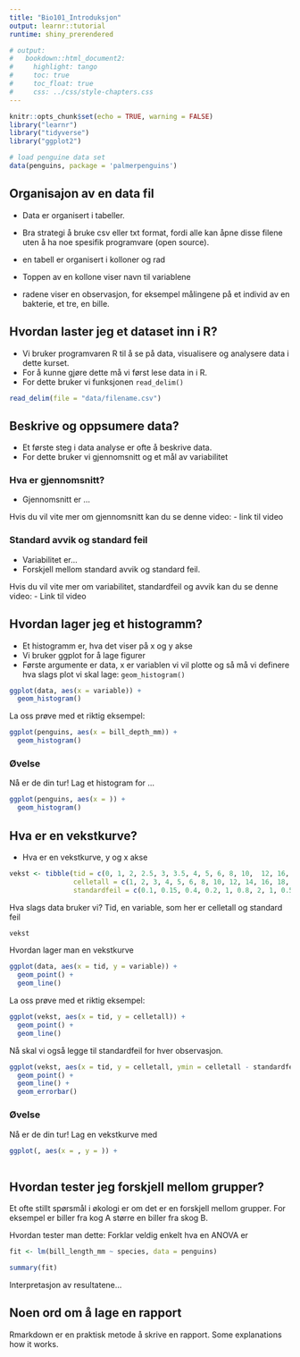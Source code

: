 ```yaml
---
title: "Bio101_Introduksjon"
output: learnr::tutorial
runtime: shiny_prerendered

# output:
#   bookdown::html_document2:
#     highlight: tango
#     toc: true
#     toc_float: true
#     css: ../css/style-chapters.css
--- 
```



```r
knitr::opts_chunk$set(echo = TRUE, warning = FALSE)
library("learnr")
library("tidyverse")
library("ggplot2")

# load penguine data set
data(penguins, package = 'palmerpenguins')

```

## Organisajon av en data fil

- Data er organisert i tabeller.
- Bra strategi å bruke csv eller txt format, fordi alle kan åpne disse filene uten å ha noe spesifik programvare (open source).

- en tabell er organisert i kolloner og rad
- Toppen av en kollone viser navn til variablene
- radene viser en observasjon, for eksempel målingene på et individ av en bakterie, et tre, en bille.




## Hvordan laster jeg et dataset inn i R?

- Vi bruker programvaren R til å se på data, visualisere og analysere data i dette kurset.
- For å kunne gjøre dette må vi først lese data in i R.
- For dette bruker vi funksjonen ```read_delim()```

```r

read_delim(file = "data/filename.csv")

```


## Beskrive og oppsumere data?

- Et første steg i data analyse er ofte å beskrive data.
- For dette bruker vi gjennomsnitt og et mål av variabilitet


### Hva er gjennomsnitt?

- Gjennomsnitt er ...

Hvis du vil vite mer om gjennomsnitt kan du se denne video:
- link til video

### Standard avvik og standard feil

- Variabilitet er...
- Forskjell mellom standard avvik og standard feil.

Hvis du vil vite mer om variabilitet, standardfeil og avvik kan du se denne video:
- Link til video


## Hvordan lager jeg et histogramm?

- Et histogramm er, hva det viser på x og y akse
- Vi bruker ggplot for å lage figurer
- Første argumente er data, x er variablen vi vil plotte og så må vi definere hva slags plot vi skal lage: ```geom_histogram()```

```r
ggplot(data, aes(x = variable)) +
  geom_histogram()

```


La oss prøve med et riktig eksempel:

```r
ggplot(penguins, aes(x = bill_depth_mm)) +
  geom_histogram()

```



### Øvelse

Nå er de din tur!
Lag et histogram for ...

```r
ggplot(penguins, aes(x = )) +
  geom_histogram()

```

## Hva er en vekstkurve?

- Hva er en vekstkurve, y og x akse


```r
vekst <- tibble(tid = c(0, 1, 2, 2.5, 3, 3.5, 4, 5, 6, 8, 10,  12, 16, 20, 24),
                celletall = c(1, 2, 3, 4, 5, 6, 8, 10, 12, 14, 16, 18, 20, 21, 21),
                standardfeil = c(0.1, 0.15, 0.4, 0.2, 1, 0.8, 2, 1, 0.5, 2, 2,  1.2, 2.7, 2.5, 1.5))

```

Hva slags data bruker vi?
Tid, en variable, som her er celletall og standard feil

```r
vekst

```

Hvordan lager man en vekstkurve

```r
ggplot(data, aes(x = tid, y = variable)) +
  geom_point() +
  geom_line()

```




La oss prøve med et riktig eksempel:

```r
ggplot(vekst, aes(x = tid, y = celletall)) +
  geom_point() +
  geom_line()

```


Nå skal vi også legge til standardfeil for hver observasjon.
```r
ggplot(vekst, aes(x = tid, y = celletall, ymin = celletall - standardfeil, ymax = celletall + standardfeil)) +
  geom_point() +
  geom_line() +
  geom_errorbar()

```


### Øvelse

Nå er de din tur!
Lag en vekstkurve med 

```r
ggplot(, aes(x = , y = )) +
  

```

## Hvordan tester jeg forskjell mellom grupper?

Et ofte stillt spørsmål i økologi er om det er en forskjell mellom grupper.
For eksempel er biller fra kog A større en biller fra skog B.

Hvordan tester man dette:
Forklar veldig enkelt hva en ANOVA er

```r
fit <- lm(bill_length_mm ~ species, data = penguins)

summary(fit)

```

Interpretasjon av resultatene...


## Noen ord om å lage en rapport

Rmarkdown er en praktisk metode å skrive en rapport.
Some explanations how it works.
